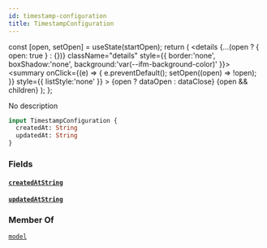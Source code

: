 ```yaml
---
id: timestamp-configuration
title: TimestampConfiguration
---
```









  const [open, setOpen] = useState(startOpen);
  return (
    <details {...(open ? { open: true } : {})} className="details" style={{ border:'none', boxShadow:'none', background:'var(--ifm-background-color)' }}>
      <summary
        onClick={(e) => {
          e.preventDefault();
          setOpen((open) => !open);
        }}
        style={{ listStyle:'none' }}
      >
      {open ? dataOpen : dataClose}
      </summary>
      {open && children}
    </details>
  );
};








No description


```graphql
input TimestampConfiguration {
  createdAt: String
  updatedAt: String
}
```




### Fields

#### [`createdAt`](#)<Bullet />[`String`](/docs/api/types/scalars/string)  
> 
> 
> 
> 

#### [`updatedAt`](#)<Bullet />[`String`](/docs/api/types/scalars/string)  
> 
> 
> 
> 



### Member Of

[`model`](/docs/api/types/directives/model)  <Badge class="badge badge--secondary" text="directive"/>

